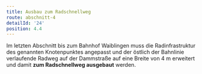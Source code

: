 ```yaml
---
title: Ausbau zum Radschnellweg
route: abschnitt-4
detailId: '24'
position: 4.4
---
```

Im letzten Abschnitt bis zum Bahnhof Waiblingen muss die Radinfrastruktur des genannten Knotenpunktes angepasst und der östlich der Bahnlinie verlaufende Radweg auf der Dammstraße auf eine Breite von 4 m erweitert und damit **zum Radschnellweg ausgebaut** werden.
